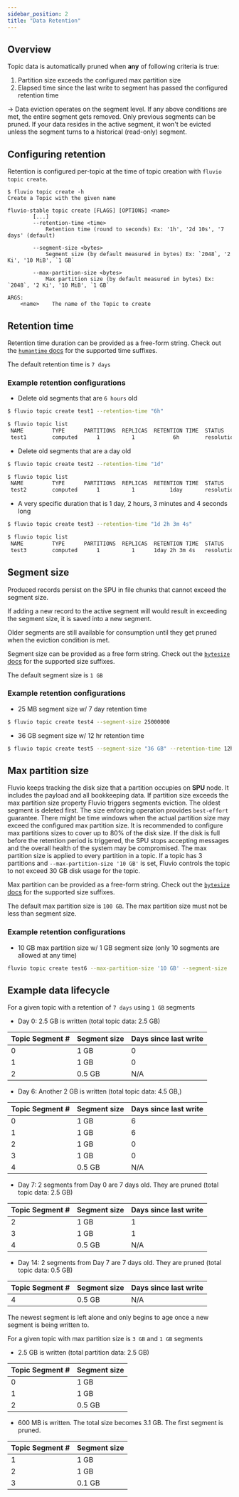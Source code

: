 ```yaml
---
sidebar_position: 2
title: "Data Retention"
---
```


## Overview

Topic data is automatically pruned when **any** of following criteria is true:
1. Partition size exceeds the configured max partition size
2. Elapsed time since the last write to segment has passed the configured retention time

-> Data eviction operates on the segment level. If any above conditions are met, the entire segment gets removed. Only previous segments can be pruned. If your data resides in the active segment, it won't be evicted unless the segment turns to a historical (read-only) segment.


## Configuring retention

Retention is configured per-topic at the time of topic creation with `fluvio topic create`.

```shell
$ fluvio topic create -h
Create a Topic with the given name

fluvio-stable topic create [FLAGS] [OPTIONS] <name>
        [...]
        --retention-time <time>
            Retention time (round to seconds) Ex: '1h', '2d 10s', '7 days' (default)

        --segment-size <bytes>
            Segment size (by default measured in bytes) Ex: `2048`, '2 Ki', '10 MiB', `1 GB`

        --max-partition-size <bytes>
            Max partition size (by default measured in bytes) Ex: `2048`, '2 Ki', '10 MiB', `1 GB`

ARGS:
    <name>    The name of the Topic to create
```

## Retention time

Retention time duration can be provided as a free-form string. Check out the [`humantime` docs] for the supported time suffixes.

The default retention time is `7 days`

### Example retention configurations
* Delete old segments that are `6 hours` old

```bash copy="fl"
$ fluvio topic create test1 --retention-time "6h"
```

```bash copy="fl"
$ fluvio topic list
 NAME         TYPE      PARTITIONS  REPLICAS  RETENTION TIME  STATUS                   REASON
 test1        computed      1          1            6h        resolution::provisioned
```

* Delete old segments that are a day old

```bash copy="fl"
$ fluvio topic create test2 --retention-time "1d"
```

```bash copy="fl"
$ fluvio topic list
 NAME         TYPE      PARTITIONS  REPLICAS  RETENTION TIME  STATUS                   REASON
 test2        computed      1          1           1day       resolution::provisioned
```

* A very specific duration that is 1 day, 2 hours, 3 minutes and 4 seconds long

```bash copy="fl"
$ fluvio topic create test3 --retention-time "1d 2h 3m 4s"
```

```bash copy="fl"
$ fluvio topic list
 NAME         TYPE      PARTITIONS  REPLICAS  RETENTION TIME  STATUS                   REASON
 test3        computed      1          1      1day 2h 3m 4s   resolution::provisioned
```

## Segment size

Produced records persist on the SPU in file chunks that cannot exceed the segment size.

If adding a new record to the active segment will would result in exceeding the segment size, it is saved into a new segment.

Older segments are still available for consumption until they get pruned when the eviction condition is met.

Segment size can be provided as a free form string. Check out the [`bytesize` docs]
for the supported size suffixes.

The default segment size is `1 GB`

### Example retention configurations
* 25 MB segment size w/ 7 day retention time

```bash copy="fl"
$ fluvio topic create test4 --segment-size 25000000
```

* 36 GB segment size w/ 12 hr retention time

```bash copy="fl"
$ fluvio topic create test5 --segment-size "36 GB" --retention-time 12h
```

## Max partition size

Fluvio keeps tracking the disk size that a partition occupies on **SPU** node. It includes the payload and all bookkeeping data.
If partition size exceeds the max partition size property Fluvio triggers segments eviction. The oldest segment is deleted first.
The size enforcing operation provides `best-effort` guarantee. There might be time windows when the actual partition size may
exceed the configured max partition size. It is recommended to configure max partitions sizes to cover up to 80% of the disk size.
If the disk is full before the retention period is triggered, the SPU stops accepting messages and the overall health of the system
may be compromised. The max partition size is applied to every partition in a topic. If a topic has 3 partitions
and `--max-partition-size '10 GB'` is set, Fluvio controls the topic to not exceed 30 GB disk usage for the topic.

Max partition can be provided as a free-form string. Check out the [`bytesize` docs]
for the supported size suffixes.

The default max partition size is `100 GB`.
The max partition size must not be less than segment size.


### Example retention configurations

* 10 GB max partition size w/ 1 GB segment size (only 10 segments are allowed at any time)

```bash copy="fl"
fluvio topic create test6 --max-partition-size '10 GB' --segment-size '1 GB'
```

## Example data lifecycle

For a given topic with a retention of `7 days` using `1 GB` segments

* Day 0: 2.5 GB is written (total topic data: 2.5 GB)

| Topic Segment # | Segment size | Days since last write |
|-----------------|--------------|-----------------------|
| 0               | 1 GB         | 0                     |
| 1               | 1 GB         | 0                     |
| 2               | 0.5 GB       | N/A                   |

* Day 6: Another 2 GB is written (total topic data: 4.5 GB,)

| Topic Segment # | Segment size | Days since last write |
|-----------------|--------------|-----------------------|
| 0               | 1 GB         | 6                     |
| 1               | 1 GB         | 6                     |
| 2               | 1 GB         | 0                     |
| 3               | 1 GB         | 0                     |
| 4               | 0.5 GB       | N/A                   |

* Day 7: 2 segments from Day 0 are 7 days old. They are pruned (total topic data: 2.5 GB)

| Topic Segment # | Segment size | Days since last write |
|-----------------|--------------|-----------------------|
| 2               | 1 GB         | 1                     |
| 3               | 1 GB         | 1                     |
| 4               | 0.5 GB       | N/A                   |

* Day 14: 2 segments from Day 7 are 7 days old. They are pruned (total topic data: 0.5 GB)

| Topic Segment # | Segment size | Days since last write |
|-----------------|--------------|-----------------------|
| 4               | 0.5 GB       | N/A                   |

The newest segment is left alone and only begins to age once a new segment is being written to.

For a given topic with max partition size is `3 GB` and `1 GB` segments
* 2.5 GB is written (total partition data: 2.5 GB)

| Topic Segment # | Segment size |
|-----------------|--------------|
| 0               | 1 GB         |
| 1               | 1 GB         |
| 2               | 0.5 GB       |

* 600 MB is written. The total size becomes 3.1 GB. The first segment is pruned.

| Topic Segment #     | Segment size |
|---------------------|--------------|
| 1                   | 1 GB         |
| 2                   | 1 GB         |
| 3                   | 0.1 GB       |

[`humantime` docs]: https://docs.rs/humantime/2.1.0/humantime/fn.parse_duration.html
[`bytesize` docs]: https://github.com/hyunsik/bytesize/